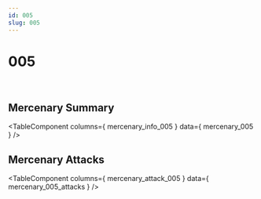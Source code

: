 ```yaml
---
id: 005
slug: 005
---
```



# 005

<div style = {{ display: "flex" }}>
    <Image img={require('@site/static/img/mercenaries/illust/thum_char_view_n_005.jpg')}/>
    <Image img={require('@site/static/img/mercenaries/illust/thum_char_view_o_005.jpg')}/>
</div>

## Mercenary Summary

<TableComponent
  columns={ mercenary_info_005 }
  data={ mercenary_005 }
/>

## Mercenary Attacks

<TableComponent
  columns={ mercenary_attack_005 }
  data={ mercenary_005_attacks }
/>
